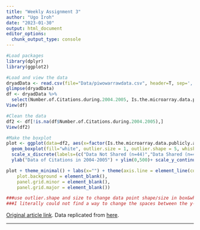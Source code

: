 ```yaml
---
title: "Weekly Assignment 3"
author: "Ugo Iroh"
date: "2023-01-30"
output: html_document
editor_options: 
  chunk_output_type: console
---
```

```r
#Load packages
library(dplyr)
library(ggplot2)

#Load and view the data
dryadData <- read.csv(file="Data/piwowarrawdata.csv", header=T, sep=',') 
glimpse(dryadData)
df <- dryadData %>%
  select(Number.of.Citations.during.2004.2005, Is.the.microarray.data.publicly.available)
View(df)

#Clean the data
df2 <- df[!is.na(df$Number.of.Citations.during.2004.2005),]
View(df2)

#Make the boxplot
plot <- ggplot(data=df2, aes(x=factor(Is.the.microarray.data.publicly.available), y=Number.of.Citations.during.2004.2005)) + 
  geom_boxplot(fill="white", outlier.size = 1, outlier.shape = 5, whisklty=9) +
  scale_x_discrete(labels=(c("Data Not Shared (n=44)","Data Shared (n=41)"))) + 
  ylab("Data of Citations in 2004-2005") + ylim(0,500)+ scale_y_continuous(breaks = c(0,100,200,300, 400,500))

plot + theme_minimal() + labs(x="") + theme(axis.line = element_line(color='black'),
    plot.background = element_blank(),
    panel.grid.minor = element_blank(),
    panel.grid.major = element_blank())

###use outlier.shape and size to change data point shape/size in box&whisker plot
###I literally could not find a way to change the spaces between the y-values--very annoying but I got as close as I could get.  

```

 [Original article link](https://journals.plos.org/plosone/article?id=10.1371/journal.pone.0000308#pone-0000308-g001). Data replicated from [here](https://journals.plos.org/plosone/article/figure/image?size=large&id=10.1371/journal.pone.0000308.g001).


________________________________________________




